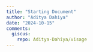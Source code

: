 ```yaml
---
title: "Starting Document"
author: "Aditya Dahiya"
date: "2024-10-15"
comments:
  giscus: 
    repo: Aditya-Dahiya/visage
---
```


